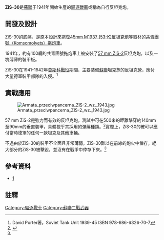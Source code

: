 {{noteTA
|G1=Military
}}
{{AFV |      圖片=File:RedStarNewspaper55.jpg
|        照片說明=ZiS-30  
|                  
|名稱=ZiS-30自行反坦克炮 [[File:Flag_of_the_Soviet_Union.svg|30px]]
|            乘員=5人
|          長度=3.45 米
|           闊度=1.86 米
|          高度=2.44 米
|          重量=4.5 噸
|          裝甲=7-10 毫米
|         主要=57毫米[[M-43_57mm反坦克炮_(ZiS-2)|ZiS-2反坦克炮]]
|       
|          引擎=4汽缸.汽油GAZ-M引擎
|    引擎馬力=49.6匹 (37 千瓦)
|      
|      平地時速=47 公里/小時（鋪裝路面））
|           行動=250 公里
|is_vehicle=yes
}}

'''ZiS-30'''是[[蘇聯|蘇聯]]于1941年開始生產的[[驅逐戰車|驅逐戰車]]或稱為自行反坦克炮。

== 開發及設計 ==

ZiS-30的[[底盤|底盤]]，是原本設計來拖曳[[M-37_45mm反坦克炮_(53-K)|45mm M1937 (53-K)反坦克炮]]等器材的[[T-20|共青團號（Komsomolyets）拖炮車]]。

1941年，約有100輛的共青團號拖炮車上被安裝了[[M-43_57mm反坦克炮_(ZiS-2)|57 mm ZiS-2]]反坦克炮，以及一塊薄薄的裝甲板。

ZiS-30在1941-1942年[[莫斯科戰役|莫斯科戰役]]期間，主要裝備[[蘇聯|蘇聯]]坦克旅的反坦克營，應付大量德軍裝甲部隊的入侵。<ref name="#1">David Porter著，Soviet Tank Unit 1939-45 ISBN 978-986-6326-70-7 </ref>

== 實戰應用 ==

[[File:Armata_przeciwpancerna_ZIS-2_wz._1943.jpg|thumb]]

57 mm ZiS-2是強力而有效的反坦克炮，測試中可在500米的距離擊穿約140mm至90mm的垂直裝甲，具體視乎其採用的彈藥種類。<ref>{{Cite web |url=http://www.wwiivehicles.com/ussr/guns.asp |title=存档副本 |access-date=2013-04-02 |archive-url=https://web.archive.org/web/20130314063023/http://www.wwiivehicles.com/ussr/guns.asp |archive-date=2013-03-14 |dead-url=yes }}</ref>實際上，ZiS-30的確可以應付當時德軍的任何一款坦克及其他車輛。

不過由於ZiS-30的裝甲不全面且非常薄弱，ZiS-30難以在前線的炮火中倖存，絕大部分的ZiS-30被擊毀，並沒有在戰爭中倖存下來。<ref name="#1"/>

== 參考資料 ==
* [http://www.o5m6.de/komsomolez.html] {{Wayback|url=http://www.o5m6.de/komsomolez.html |date=20101228074843 }}

==註釋==
{{Commons|ZiS-30}}
{{reflist}}

{{WWIISovAFVs}}

[[Category:驅逐戰車|Category:驅逐戰車]]
[[Category:蘇聯二戰武器|Category:蘇聯二戰武器]]

<!---->